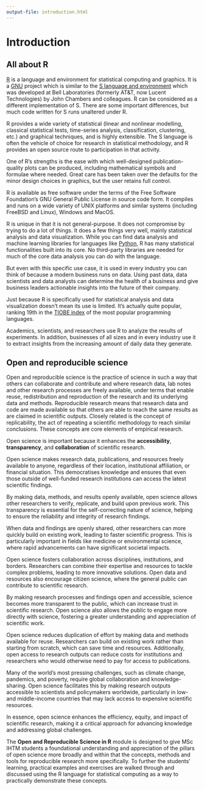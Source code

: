 ```yaml
---
output-file: introduction.html
---
```



# Introduction {#sec-introduction .unnumbered}

## All about R

[R](https://r-project.org) is a language and environment for statistical computing and graphics. It is a [GNU](https://en.wikipedia.org/wiki/GNU) project which is similar to the [S language and environment](https://en.wikipedia.org/wiki/S_(programming_language)) which was developed at Bell Laboratories (formerly AT&T, now Lucent Technologies) by John Chambers and colleagues. R can be considered as a different implementation of S. There are some important differences, but much code written for S runs unaltered under R.

R provides a wide variety of statistical (linear and nonlinear modelling, classical statistical tests, time-series analysis, classification, clustering, etc.) and graphical techniques, and is highly extensible. The S language is often the vehicle of choice for research in statistical methodology, and R provides an open source route to participation in that activity.

One of R’s strengths is the ease with which well-designed publication-quality plots can be produced, including mathematical symbols and formulae where needed. Great care has been taken over the defaults for the minor design choices in graphics, but the user retains full control.

R is available as free software under the terms of the Free Software Foundation’s GNU General Public License in source code form. It compiles and runs on a wide variety of UNIX platforms and similar systems (including FreeBSD and Linux), Windows and MacOS.

R is unique in that it is not general-purpose. It does not compromise by trying to do a lot of things. It does a few things very well, mainly statistical analysis and data visualization. While you can find data analysis and machine learning libraries for languages like [Python](https://www.python.org/), R has many statistical functionalities built into its core. No third-party libraries are needed for much of the core data analysis you can do with the language.

But even with this specific use case, it is used in every industry you can think of because a modern business runs on data. Using past data, data scientists and data analysts can determine the health of a business and give business leaders actionable insights into the future of their company.

Just because R is specifically used for statistical analysis and data visualization doesn't mean its use is limited. It’s actually quite popular, ranking 19th in the [TIOBE index](https://www.tiobe.com/tiobe-index/) of the most popular programming languages.

Academics, scientists, and researchers use R to analyze the results of experiments. In addition, businesses of all sizes and in every industry use it to extract insights from the increasing amount of daily data they generate.

## Open and reproducible science

Open and reproducible science is the practice of science in such a way that others can collaborate and contribute and where research data, lab notes and other research processes are freely available, under terms that enable reuse, redistribution and reproduction of the research and its underlying data and methods. Reproducible research means that research data and code are made available so that others are able to reach the same results as are claimed in scientific outputs. Closely related is the concept of replicability, the act of repeating a scientific methodology to reach similar conclusions. These concepts are core elements of empirical research.

Open science is important because it enhances the **accessibility**, **transparency**, and **collaboration** of scientific research.

Open science makes research data, publications, and resources freely available to anyone, regardless of their location, institutional affiliation, or financial situation. This democratises knowledge and ensures that even those outside of well-funded research institutions can access the latest scientific findings.

By making data, methods, and results openly available, open science allows other researchers to verify, replicate, and build upon previous work. This transparency is essential for the self-correcting nature of science, helping to ensure the reliability and integrity of research findings.

When data and findings are openly shared, other researchers can more quickly build on existing work, leading to faster scientific progress. This is particularly important in fields like medicine or environmental science, where rapid advancements can have significant societal impacts.

Open science fosters collaboration across disciplines, institutions, and borders. Researchers can combine their expertise and resources to tackle complex problems, leading to more innovative solutions. Open data and resources also encourage citizen science, where the general public can contribute to scientific research.

By making research processes and findings open and accessible, science becomes more transparent to the public, which can increase trust in scientific research. Open science also allows the public to engage more directly with science, fostering a greater understanding and appreciation of scientific work.

Open science reduces duplication of effort by making data and methods available for reuse. Researchers can build on existing work rather than starting from scratch, which can save time and resources. Additionally, open access to research outputs can reduce costs for institutions and researchers who would otherwise need to pay for access to publications.

Many of the world’s most pressing challenges, such as climate change, pandemics, and poverty, require global collaboration and knowledge-sharing. Open science facilitates this by making research outputs accessible to scientists and policymakers worldwide, particularly in low- and middle-income countries that may lack access to expensive scientific resources.

In essence, open science enhances the efficiency, equity, and impact of scientific research, making it a critical approach for advancing knowledge and addressing global challenges.

The **Open and Reproducible Science in R** module is designed to give MSc IHTM students a foundational understanding and appreciation of the pillars of open science more broadly and within that the concepts, methods and tools for reproducible research more specifically. To further the students' learning, practical examples and exercises are walked through and discussed using the R language for statistical computing as a way to practically demonstrate these concepts.

